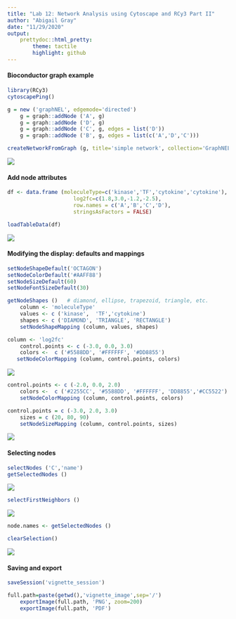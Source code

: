 ```yaml
---
title: "Lab 12: Network Analysis using Cytoscape and RCy3 Part II"
author: "Abigail Gray"
date: "11/29/2020"
output:
    prettydoc::html_pretty:
        theme: tactile
        highlight: github
---
```


#### Bioconductor graph example

```r
library(RCy3)
cytoscapePing()
```


```r
g = new ('graphNEL', edgemode='directed')
    g = graph::addNode ('A', g)
    g = graph::addNode ('D', g)
    g = graph::addNode ('C', g, edges = list('D'))
    g = graph::addNode ('B', g, edges = list(c('A','D','C')))

createNetworkFromGraph (g, title='simple network', collection='GraphNEL Example')
```

![](images/RCy3_image4.png)

#### Add node attributes
```r
df <- data.frame (moleculeType=c('kinase','TF','cytokine','cytokine'),
                     log2fc=c(1.8,3.0,-1.2,-2.5),
                     row.names = c('A','B','C','D'),
                     stringsAsFactors = FALSE)

loadTableData(df)
```

![](images/RCy3_image5.png)

#### Modifying the display: defaults and mappings
```r
setNodeShapeDefault('OCTAGON')
setNodeColorDefault('#AAFF88')
setNodeSizeDefault(60)
setNodeFontSizeDefault(30)
```

```r
getNodeShapes ()   # diamond, ellipse, trapezoid, triangle, etc.
    column <- 'moleculeType'
    values <- c ('kinase',  'TF','cytokine')
    shapes <- c ('DIAMOND', 'TRIANGLE', 'RECTANGLE')
    setNodeShapeMapping (column, values, shapes)
```

```r
column <- 'log2fc'
    control.points <- c (-3.0, 0.0, 3.0)
    colors <-  c ('#5588DD', '#FFFFFF', '#DD8855')
   setNodeColorMapping (column, control.points, colors)
```

![](images/RCy3_image6.png)

```r
control.points <- c (-2.0, 0.0, 2.0)
    colors <-  c ('#2255CC', '#5588DD', '#FFFFFF', 'DD8855','#CC5522')
    setNodeColorMapping (column, control.points, colors)
```


```r
control.points = c (-3.0, 2.0, 3.0)
    sizes = c (20, 80, 90)
    setNodeSizeMapping (column, control.points, sizes)
```

![](images/RCy3_image7.png)

#### Selecting nodes

```r
selectNodes ('C','name')
getSelectedNodes ()
```

![](images/RCy3_image8.png)

```r
selectFirstNeighbors ()
```

![](images/RCy3_image9.png)

```r
node.names <- getSelectedNodes ()
```

```r
clearSelection()
```

![](images/RCy3_image10.png)

#### Saving and export

```r
saveSession('vignette_session')
```

```r
full.path=paste(getwd(),'vignette_image',sep='/')
    exportImage(full.path, 'PNG', zoom=200)
    exportImage(full.path, 'PDF')
```
